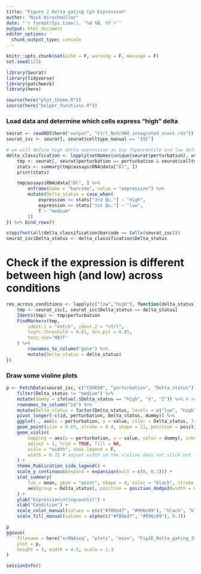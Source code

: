 ```yaml
---
title: "Figure 2 Delta gating Cph Expression"
author: "Nick Hirschmüller"
date: "`r format(Sys.time(), '%d %B, %Y')`"
output: html_document
editor_options: 
  chunk_output_type: console
---
```


```r
knitr::opts_chunk$set(echo = F, warning = F, message = F)
set.seed(123)
```


```r
library(Seurat)
library(tidyverse)
library(patchwork)
library(here)

source(here("plot_theme.R"))
source(here("helper_functions.R"))
```


### Load data and determine which cells express "high" delta
```r
seurat <- readRDS(here("output", "Ctrl_NotchKO_integrated_scent.rds"))
seurat_isc <- seurat[, seurat$celltype_manual == "ISC"]

# we will define high delta expression as top 75percentile and low delta expression as lower 25 percentile
delta_classification <- lapply(setNames(unique(seurat$perturbation), unique(seurat$perturbation)), function(perturbation) {
    tmp <- seurat[, seurat$perturbation == perturbation & seurat$celltype_manual == "ISC"]
    stats <- summary(tmp@assays$RNA@data["Dl", ])
    print(stats)

    tmp@assays$RNA@data["Dl", ] %>%
        enframe(name = "barcode", value = "expression") %>%
        mutate(Delta_status = case_when(
            expression >= stats["3rd Qu."] ~ "high",
            expression <= stats["1st Qu."] ~ "low",
            T ~ "medium"
        ))
}) %>% bind_rows()

stopifnot(all(delta_classification$barcode == Cells(seurat_isc)))
seurat_isc$Delta_status <- delta_classification$Delta_status
```


# Check if the expression is different between high (and low) across conditions

```r
res_across_conditions <- lapply(c("low","high"), function(delta_status) {
    tmp <- seurat_isc[, seurat_isc$Delta_status == delta_status]
    Idents(tmp) <- tmp$perturbation
    FindMarkers(tmp,
        ident.1 = "notch", ident.2 = "ctrl",
        logfc.threshold = 0.01, min.pct = 0.05,
        test.use="MAST"
    ) %>%
        rownames_to_column("gene") %>%
        mutate(Delta_status = delta_status)
})

```


### Draw some violine plots
```r
p <- FetchData(seurat_isc, c("CG9650", "perturbation", "Delta_status")) %>%
    filter(Delta_status != "medium") %>%
    mutate(dummy = ifelse(.$Delta_status == "high", "X", "Z")) %>% # necessary to color the violines black...
    rownames_to_column("id") %>%
    mutate(Delta_status = factor(Delta_status, levels = c("low", "high"))) %>%
    pivot_longer(-c(id, perturbation, Delta_status, dummy)) %>%
    ggplot(., aes(x = perturbation, y = value, color = Delta_status, fill = Delta_status)) +
    geom_point(size = 0.65, stroke = 0.4, shape = 21, position = position_jitterdodge(jitter.width = 0.3)) +
    geom_violin(
        mapping = aes(x = perturbation, y = value, color = dummy), inherit.aes = F,
        adjust = 1, trim = TRUE, fill = NA,
        scale = "width", show.legend = F,
        width = 0.72 # adjust width so the violine does not stick out too much
    ) +
    theme_Publication_side_legend() +
    scale_y_continuous(expand = expansion(mult = c(0, 0.1))) +
    stat_summary(
        fun = mean, geom = "point", shape = 8, color = "black", stroke = 0.85, show.legend = F,
        aes(group = Delta_status), position = position_dodge2(width = 0.72)
    ) +
    ylab("Expression\n(logcounts)") +
    xlab("Condition") +
    scale_color_manual(values = c(c("#f0bb47", "#996c09"), "black", "black"), breaks = c("low", "high")) +
    scale_fill_manual(values = alpha(c("#f0bb47", "#996c09"), 0.3))

p
ggsave(
    filename = here("scRNAseq", "plots", "main", "Fig2E_Delta_gating_ISC_Cph_expr.pdf"),
    plot = p,
    height = 3, width = 4.5, scale = 1.3
)
```






```r
sessionInfo()
```

